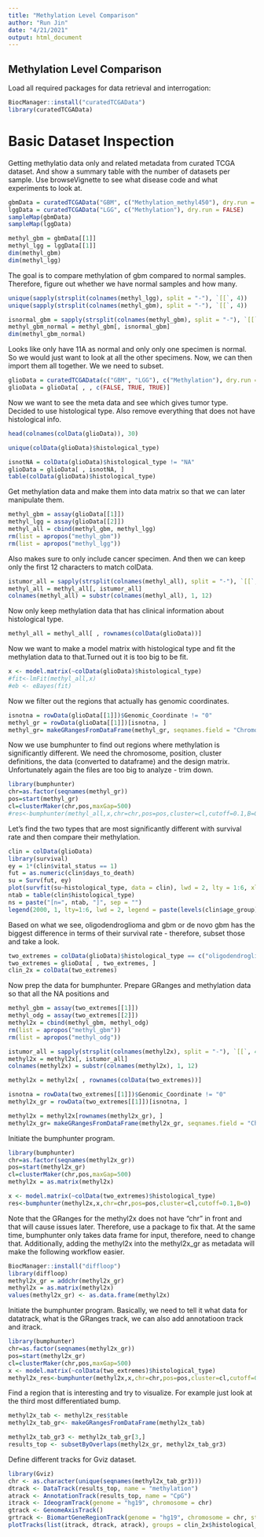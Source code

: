 ```yaml
---
title: "Methylation Level Comparison"
author: "Run Jin"
date: "4/21/2021"
output: html_document
---
```


## Methylation Level Comparison 

Load all required packages for data retrieval and interrogation: 

```r
BiocManager::install("curatedTCGAData")
library(curatedTCGAData)
```

# Basic Dataset Inspection

Getting methylatio data only and related metadata from curated TCGA dataset. And show a summary table with the number of datasets per sample. Use browseVignette to see what disease code and what experiments to look at.

```r

gbmData = curatedTCGAData("GBM", c("Methylation_methyl450"), dry.run = FALSE)
lggData = curatedTCGAData("LGG", c("Methylation"), dry.run = FALSE)
sampleMap(gbmData)
sampleMap(lggData)

methyl_gbm = gbmData[[1]]
methyl_lgg = lggData[[1]]
dim(methyl_gbm)
dim(methyl_lgg)
```

The goal is to compare methylation of gbm compared to normal samples. Therefore, figure out whether we have normal samples and how many.

```r
unique(sapply(strsplit(colnames(methyl_lgg), split = "-"), `[[`, 4))
unique(sapply(strsplit(colnames(methyl_gbm), split = "-"), `[[`, 4))

isnormal_gbm = sapply(strsplit(colnames(methyl_gbm), split = "-"), `[[`, 4) == "11A"
methyl_gbm_normal = methyl_gbm[, isnormal_gbm]
dim(methyl_gbm_normal)
```

Looks like only have 11A as normal and only only one specimen is normal. So we would just want to look at all the other specimens. Now, we can then import them all together. We we need to subset.
```r
glioData = curatedTCGAData(c("GBM", "LGG"), c("Methylation"), dry.run = FALSE)
glioData = glioData[ , , c(FALSE, TRUE, TRUE)]
```

Now we want to see the meta data and see which gives tumor type. Decided to use histological type. Also remove everything that does not have histological info.
```r
head(colnames(colData(glioData)), 30)

unique(colData(glioData)$histological_type)

isnotNA = colData(glioData)$histological_type != "NA"
glioData = glioData[ , isnotNA, ]
table(colData(glioData)$histological_type)
```

Get methylation data and make them into data matrix so that we can later manipulate them.

```r
methyl_gbm = assay(glioData[[1]])
methyl_lgg = assay(glioData[[2]])
methyl_all = cbind(methyl_gbm, methyl_lgg)
rm(list = apropos("methyl_gbm"))
rm(list = apropos("methyl_lgg"))
```

Also makes sure to only include cancer specimen. And then we can keep only the first 12 characters to match colData.
```r
istumor_all = sapply(strsplit(colnames(methyl_all), split = "-"), `[[`, 4) != "11A"
methyl_all = methyl_all[, istumor_all]
colnames(methyl_all) = substr(colnames(methyl_all), 1, 12)
```

Now only keep methylation data that has clinical information about histological type.
```r
methyl_all = methyl_all[ , rownames(colData(glioData))]
```

Now we want to make a model matrix with histological type and fit the methylation data to that.Turned out it is too big to be fit.
```r
x <- model.matrix(~colData(glioData)$histological_type)
#fit<-lmFit(methyl_all,x) 
#eb <- eBayes(fit)
```

Now we filter out the regions that actually has genomic coordinates.

```r
isnotna = rowData(glioData[[1]])$Genomic_Coordinate != "0"
methyl_gr = rowData(glioData[[1]])[isnotna, ]
methyl_gr= makeGRangesFromDataFrame(methyl_gr, seqnames.field = "Chromosome", start.field = "Genomic_Coordinate", end.field = "Genomic_Coordinate")
```

Now we use bumphunter to find out regions where methylation is significantly different. We need the chromosome, position, cluster definitions, the data (converted to dataframe) and the design matrix. Unfortunately again the files are too big to analyze - trim down.

```r
library(bumphunter)
chr=as.factor(seqnames(methyl_gr)) 
pos=start(methyl_gr)
cl=clusterMaker(chr,pos,maxGap=500)
#res<-bumphunter(methyl_all,x,chr=chr,pos=pos,cluster=cl,cutoff=0.1,B=0)
```

Let's find the two types that are most significantly different with survival rate and then compare their methylation.

```r
clin = colData(glioData)
library(survival)
ey = 1*(clin$vital_status == 1)
fut = as.numeric(clin$days_to_death)
su = Surv(fut, ey)
plot(survfit(su~histological_type, data = clin), lwd = 2, lty = 1:6, xlim=c(0,3000))
ntab = table(clin$histological_type)
ns = paste("[n=", ntab, "]", sep = "")
legend(2000, 1, lty=1:6, lwd = 2, legend = paste(levels(clin$age_group), ns))
```

Based on what we see, oligodendroglioma and gbm or de novo gbm has the biggest difference in terms of their survival rate - therefore, subset those and take a look. 

```r
two_extremes = colData(glioData)$histological_type == c("oligodendroglioma", "untreated primary (de novo) gbm")
two_extremes = glioData[ , two_extremes, ]
clin_2x = colData(two_extremes)

```
Now prep the data for bumphunter. Prepare GRanges and methylation data so that all the NA positions and 

```r
methyl_gbm = assay(two_extremes[[1]])
methyl_odg = assay(two_extremes[[2]])
methyl2x = cbind(methyl_gbm, methyl_odg)
rm(list = apropos("methyl_gbm"))
rm(list = apropos("methyl_odg"))

istumor_all = sapply(strsplit(colnames(methyl2x), split = "-"), `[[`, 4) != "11A"
methyl2x = methyl2x[, istumor_all]
colnames(methyl2x) = substr(colnames(methyl2x), 1, 12)

methyl2x = methyl2x[ , rownames(colData(two_extremes))]

isnotna = rowData(two_extremes[[1]])$Genomic_Coordinate != "0"
methyl2x_gr = rowData(two_extremes[[1]])[isnotna, ]

methyl2x = methyl2x[rownames(methyl2x_gr), ]
methyl2x_gr= makeGRangesFromDataFrame(methyl2x_gr, seqnames.field = "Chromosome", start.field = "Genomic_Coordinate", end.field = "Genomic_Coordinate")
```

Initiate the bumphunter program.
```r
library(bumphunter)
chr=as.factor(seqnames(methyl2x_gr)) 
pos=start(methyl2x_gr)
cl=clusterMaker(chr,pos,maxGap=500)
methyl2x = as.matrix(methyl2x)

x <- model.matrix(~colData(two_extremes)$histological_type)
res<-bumphunter(methyl2x,x,chr=chr,pos=pos,cluster=cl,cutoff=0.1,B=0)
```

Note that the GRanges for the methyl2x does not have "chr" in front and that will cause issues later. Therefore, use a package to fix that. At the same time, bumphunter only takes data frame for input, therefore, need to change that. Additionally, adding the methyl2x into the methyl2x_gr as metadata will make the following workflow easier.

```r
BiocManager::install("diffloop")
library(diffloop)
methyl2x_gr = addchr(methyl2x_gr)
methyl2x = as.matrix(methyl2x)
values(methyl2x_gr) <- as.data.frame(methyl2x)
```

Initiate the bumphunter program. Basically, we need to tell it what data for datatrack, what is the GRanges track, we can also add annotatioon track and itrack.
```r

library(bumphunter)
chr=as.factor(seqnames(methyl2x_gr)) 
pos=start(methyl2x_gr)
cl=clusterMaker(chr,pos,maxGap=500)
x <- model.matrix(~colData(two_extremes)$histological_type)
methyl2x_res<-bumphunter(methyl2x,x,chr=chr,pos=pos,cluster=cl,cutoff=0.1,B=0)
```

Find a region that is interesting and try to visualize. For example just look at the third most differentiated bump.
```r
methyl2x_tab <- methyl2x_res$table
methyl2x_tab_gr<- makeGRangesFromDataFrame(methyl2x_tab)

methyl2x_tab_gr3 <- methyl2x_tab_gr[3,]
results_top <- subsetByOverlaps(methyl2x_gr, methyl2x_tab_gr3)
```

Define different tracks for Gviz dataset.

```r
library(Gviz)
chr <- as.character(unique(seqnames(methyl2x_tab_gr3)))
dtrack <- DataTrack(results_top, name = "methylation")
atrack <- AnnotationTrack(results_top, name = "CpG")
itrack <- IdeogramTrack(genome = "hg19", chromosome = chr)
gtrack <- GenomeAxisTrack()
grtrack <- BiomartGeneRegionTrack(genome = "hg19", chromosome = chr, start = start(methyl2x_tab_gr3), end =end(methyl2x_tab_gr3), name = "ENSEMBL", transcriptAnnotation = "symbol")
plotTracks(list(itrack, dtrack, atrack), groups = clin_2x$histological_type, aggregateGroup = TRUE, aggregation = "max", legend=TRUE)
```
